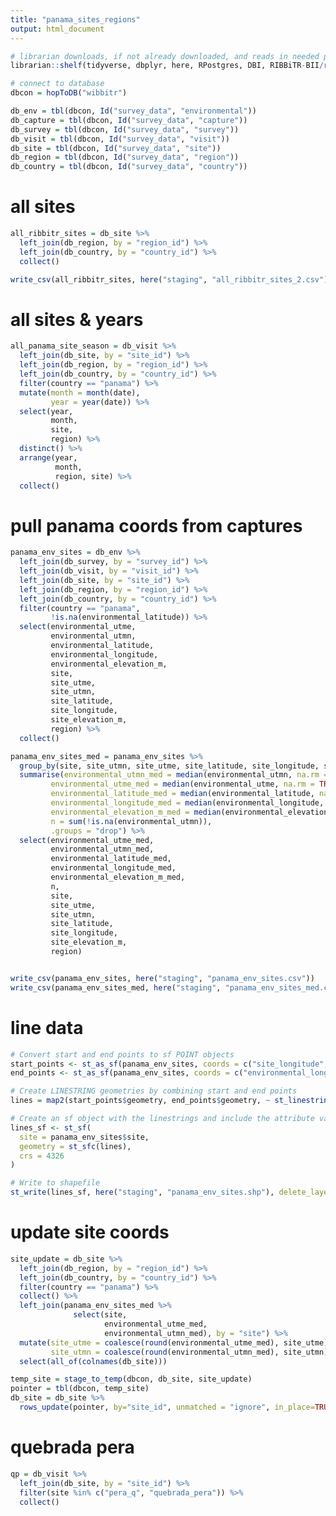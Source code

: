 ```yaml
---
title: "panama_sites_regions"
output: html_document
---
```


```r

# librarian downloads, if not already downloaded, and reads in needed packages
librarian::shelf(tidyverse, dbplyr, here, RPostgres, DBI, RIBBiTR-BII/ribbitrrr, sf)

# connect to database
dbcon = hopToDB("wibbitr")

db_env = tbl(dbcon, Id("survey_data", "environmental"))
db_capture = tbl(dbcon, Id("survey_data", "capture"))
db_survey = tbl(dbcon, Id("survey_data", "survey"))
db_visit = tbl(dbcon, Id("survey_data", "visit"))
db_site = tbl(dbcon, Id("survey_data", "site"))
db_region = tbl(dbcon, Id("survey_data", "region"))
db_country = tbl(dbcon, Id("survey_data", "country"))

```

# all sites
```r

all_ribbitr_sites = db_site %>%
  left_join(db_region, by = "region_id") %>%
  left_join(db_country, by = "country_id") %>%
  collect()

write_csv(all_ribbitr_sites, here("staging", "all_ribbitr_sites_2.csv"))

```

# all sites & years
```r

all_panama_site_season = db_visit %>%
  left_join(db_site, by = "site_id") %>%
  left_join(db_region, by = "region_id") %>%
  left_join(db_country, by = "country_id") %>%
  filter(country == "panama") %>%
  mutate(month = month(date),
         year = year(date)) %>%
  select(year,
         month,
         site,
         region) %>%
  distinct() %>%
  arrange(year,
          month,
          region, site) %>%
  collect()

```

# pull panama coords from captures
```r

panama_env_sites = db_env %>%
  left_join(db_survey, by = "survey_id") %>%
  left_join(db_visit, by = "visit_id") %>%
  left_join(db_site, by = "site_id") %>%
  left_join(db_region, by = "region_id") %>%
  left_join(db_country, by = "country_id") %>%
  filter(country == "panama",
         !is.na(environmental_latitude)) %>%
  select(environmental_utme,
         environmental_utmn,
         environmental_latitude,
         environmental_longitude,
         environmental_elevation_m,
         site,
         site_utme,
         site_utmn,
         site_latitude,
         site_longitude,
         site_elevation_m,
         region) %>%
  collect()

panama_env_sites_med = panama_env_sites %>%
  group_by(site, site_utmn, site_utme, site_latitude, site_longitude, site_elevation_m, region) %>%
  summarise(environmental_utmn_med = median(environmental_utmn, na.rm = TRUE),
         environmental_utme_med = median(environmental_utme, na.rm = TRUE),
         environmental_latitude_med = median(environmental_latitude, na.rm = TRUE),
         environmental_longitude_med = median(environmental_longitude, na.rm = TRUE),
         environmental_elevation_m_med = median(environmental_elevation_m, na.rm = TRUE),
         n = sum(!is.na(environmental_utmn)),
         .groups = "drop") %>%
  select(environmental_utme_med,
         environmental_utmn_med,
         environmental_latitude_med,
         environmental_longitude_med,
         environmental_elevation_m_med,
         n,
         site,
         site_utme,
         site_utmn,
         site_latitude,
         site_longitude,
         site_elevation_m,
         region)


write_csv(panama_env_sites, here("staging", "panama_env_sites.csv"))
write_csv(panama_env_sites_med, here("staging", "panama_env_sites_med.csv"))

```

# line data
```r

# Convert start and end points to sf POINT objects
start_points <- st_as_sf(panama_env_sites, coords = c("site_longitude", "site_latitude"), crs = 4326)
end_points <- st_as_sf(panama_env_sites, coords = c("environmental_longitude", "environmental_latitude"), crs = 4326)

# Create LINESTRING geometries by combining start and end points
lines = map2(start_points$geometry, end_points$geometry, ~ st_linestring(rbind(st_coordinates(.x), st_coordinates(.y))))

# Create an sf object with the linestrings and include the attribute variable
lines_sf <- st_sf(
  site = panama_env_sites$site,
  geometry = st_sfc(lines),
  crs = 4326
)

# Write to shapefile
st_write(lines_sf, here("staging", "panama_env_sites.shp"), delete_layer = TRUE)

```

# update site coords 
```r
site_update = db_site %>%
  left_join(db_region, by = "region_id") %>%
  left_join(db_country, by = "country_id") %>%
  filter(country == "panama") %>%
  collect() %>%
  left_join(panama_env_sites_med %>%
              select(site,
                     environmental_utme_med,
                     environmental_utmn_med), by = "site") %>%
  mutate(site_utme = coalesce(round(environmental_utme_med), site_utme),
         site_utmn = coalesce(round(environmental_utmn_med), site_utmn)) %>%
  select(all_of(colnames(db_site)))

temp_site = stage_to_temp(dbcon, db_site, site_update)
pointer = tbl(dbcon, temp_site)
db_site = db_site %>%
  rows_update(pointer, by="site_id", unmatched = "ignore", in_place=TRUE)

```

# quebrada pera
```r

qp = db_visit %>%
  left_join(db_site, by = "site_id") %>%
  filter(site %in% c("pera_q", "quebrada_pera")) %>%
  collect()
```